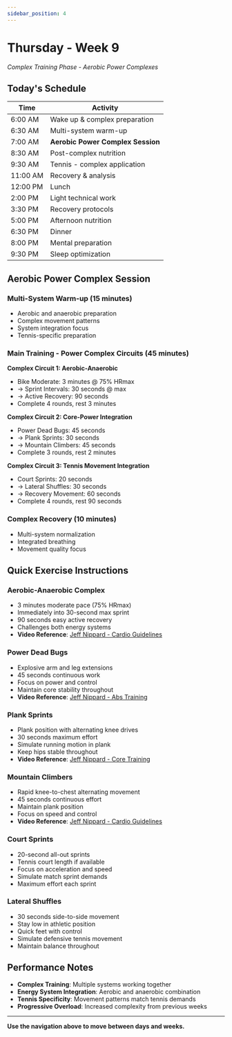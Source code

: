 ```yaml
---
sidebar_position: 4
---
```



<WorkoutNav weekNumber={9} />

# Thursday - Week 9

_Complex Training Phase - Aerobic Power Complexes_

## Today's Schedule

| Time | Activity |
|------|----------|
| 6:00 AM | Wake up & complex preparation |
| 6:30 AM | Multi-system warm-up |
| 7:00 AM | **Aerobic Power Complex Session** |
| 8:30 AM | Post-complex nutrition |
| 9:30 AM | Tennis - complex application |
| 11:00 AM | Recovery & analysis |
| 12:00 PM | Lunch |
| 2:00 PM | Light technical work |
| 3:30 PM | Recovery protocols |
| 5:00 PM | Afternoon nutrition |
| 6:30 PM | Dinner |
| 8:00 PM | Mental preparation |
| 9:30 PM | Sleep optimization |

## Aerobic Power Complex Session

### Multi-System Warm-up (15 minutes)
- Aerobic and anaerobic preparation
- Complex movement patterns
- System integration focus
- Tennis-specific preparation

### Main Training - Power Complex Circuits (45 minutes)

**Complex Circuit 1: Aerobic-Anaerobic**
- Bike Moderate: 3 minutes @ 75% HRmax
- → Sprint Intervals: 30 seconds @ max
- → Active Recovery: 90 seconds
- Complete 4 rounds, rest 3 minutes

**Complex Circuit 2: Core-Power Integration**
- Power Dead Bugs: 45 seconds
- → Plank Sprints: 30 seconds
- → Mountain Climbers: 45 seconds
- Complete 3 rounds, rest 2 minutes

**Complex Circuit 3: Tennis Movement Integration**
- Court Sprints: 20 seconds
- → Lateral Shuffles: 30 seconds
- → Recovery Movement: 60 seconds
- Complete 4 rounds, rest 90 seconds

### Complex Recovery (10 minutes)
- Multi-system normalization
- Integrated breathing
- Movement quality focus

## Quick Exercise Instructions

### Aerobic-Anaerobic Complex
- 3 minutes moderate pace (75% HRmax)
- Immediately into 30-second max sprint
- 90 seconds easy active recovery
- Challenges both energy systems
- **Video Reference**: [Jeff Nippard - Cardio Guidelines](https://www.youtube.com/watch?v=Kl0ht3ow8TQ)

### Power Dead Bugs
- Explosive arm and leg extensions
- 45 seconds continuous work
- Focus on power and control
- Maintain core stability throughout
- **Video Reference**: [Jeff Nippard - Abs Training](https://www.youtube.com/watch?v=_xdOuqokcm4)

### Plank Sprints
- Plank position with alternating knee drives
- 30 seconds maximum effort
- Simulate running motion in plank
- Keep hips stable throughout
- **Video Reference**: [Jeff Nippard - Core Training](https://www.youtube.com/watch?v=_xdOuqokcm4)

### Mountain Climbers
- Rapid knee-to-chest alternating movement
- 45 seconds continuous effort
- Maintain plank position
- Focus on speed and control
- **Video Reference**: [Jeff Nippard - Cardio Guidelines](https://www.youtube.com/watch?v=Kl0ht3ow8TQ)

### Court Sprints
- 20-second all-out sprints
- Tennis court length if available
- Focus on acceleration and speed
- Simulate match sprint demands
- Maximum effort each sprint

### Lateral Shuffles
- 30 seconds side-to-side movement
- Stay low in athletic position
- Quick feet with control
- Simulate defensive tennis movement
- Maintain balance throughout

## Performance Notes
- **Complex Training**: Multiple systems working together
- **Energy System Integration**: Aerobic and anaerobic combination
- **Tennis Specificity**: Movement patterns match tennis demands
- **Progressive Overload**: Increased complexity from previous weeks

---

**Use the navigation above to move between days and weeks.**
